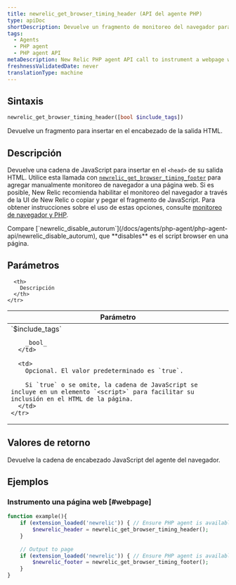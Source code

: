 ```yaml
---
title: newrelic_get_browser_timing_header (API del agente PHP)
type: apiDoc
shortDescription: Devuelve un fragmento de monitoreo del navegador para inyectarlo en el encabezado de la salida HTML.
tags:
  - Agents
  - PHP agent
  - PHP agent API
metaDescription: New Relic PHP agent API call to instrument a webpage with New Relic. Pair with newrelic_get_browser_timing_footer.
freshnessValidatedDate: never
translationType: machine
---
```


## Sintaxis

```php
newrelic_get_browser_timing_header([bool $include_tags])
```

Devuelve un fragmento <InlinePopover type="browser"/>para insertar en el encabezado de la salida HTML.

## Descripción

Devuelve una cadena de JavaScript para insertar en el `<head>` de su salida HTML. Utilice esta llamada con [`newrelic_get_browser_timing_footer`](/docs/agents/php-agent/php-agent-api/newrelic_get_browser_timing_footer) para agregar manualmente monitoreo de navegador a una página web. Si es posible, New Relic recomienda habilitar el monitoreo del navegador a través de la UI de New Relic o copiar y pegar el fragmento de JavaScript. Para obtener instrucciones sobre el uso de estas opciones, consulte [monitoreo de navegador y PHP](/docs/agents/php-agent/features/page-load-timing-php).

<Callout variant="tip">
  Compare [`newrelic_disable_autorum`](/docs/agents/php-agent/php-agent-api/newrelic_disable_autorum), que <DoNotTranslate>**disables**</DoNotTranslate> es el script browser en una página.
</Callout>

## Parámetros

<table>
  <thead>
    <tr>
      <th width="25%">
        Parámetro
      </th>

      <th>
        Descripción
      </th>
    </tr>
  </thead>

  <tbody>
    <tr>
      <td>
        `$include_tags`

        _bool_
      </td>

      <td>
        Opcional. El valor predeterminado es `true`.

        Si `true` o se omite, la cadena de JavaScript se incluye en un elemento `<script>` para facilitar su inclusión en el HTML de la página.
      </td>
    </tr>
  </tbody>
</table>

## Valores de retorno

Devuelve la cadena de encabezado JavaScript del agente del navegador.

## Ejemplos

### Instrumento una página web [#webpage]

```php
function example(){
    if (extension_loaded('newrelic')) { // Ensure PHP agent is available
        $newrelic_header = newrelic_get_browser_timing_header();
    }
    
    // Output to page
    if (extension_loaded('newrelic')) { // Ensure PHP agent is available
        $newrelic_footer = newrelic_get_browser_timing_footer();
    }
}
```
